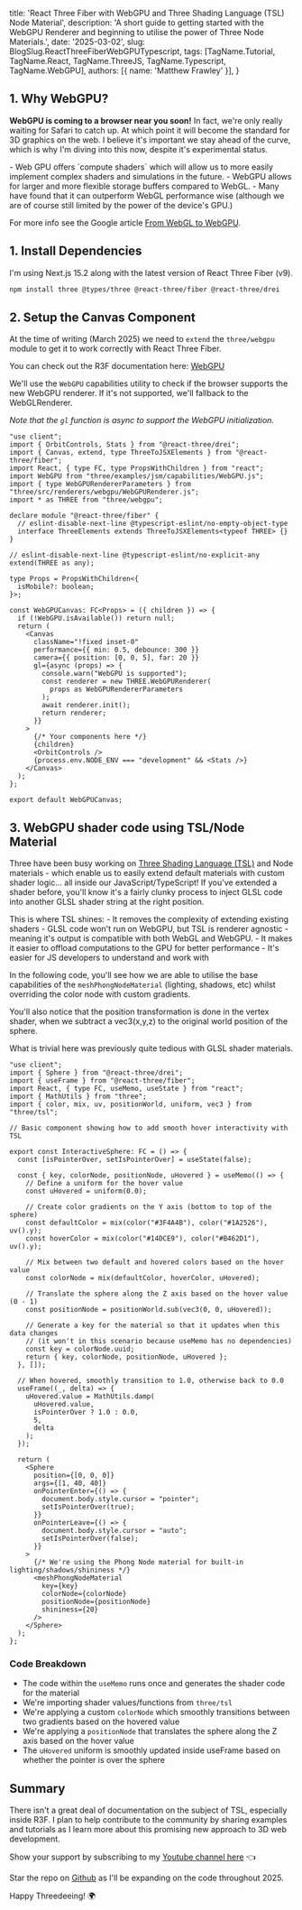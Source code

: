 
  title: 'React Three Fiber with WebGPU and Three Shading Language (TSL) Node Material',
  description:
    'A short guide to getting started with the WebGPU Renderer and beginning to utilise the power of Three Node Materials.',
  date: '2025-03-02',
  slug: BlogSlug.ReactThreeFiberWebGPUTypescript,
  tags: [TagName.Tutorial, TagName.React, TagName.ThreeJS, TagName.Typescript, TagName.WebGPU],
  authors: [{ name: 'Matthew Frawley' }],
}

## 1. Why WebGPU?

**WebGPU is coming to a browser near you soon!** In fact, we're only really waiting for Safari to catch up. At which point it will become the standard for 3D graphics on the web.
I believe it's important we stay ahead of the curve, which is why I'm diving into this now, despite it's experimental status.

<Aside title='Benefits of WebGPU'>
- Web GPU offers `compute shaders` which will allow us to more easily implement complex shaders and simulations in the future.
- WebGPU allows for larger and more flexible storage buffers compared to WebGL.
- Many have found that it can outperform WebGL performance wise (although we are of course still limited by the power of the device's GPU.)

For more info see the Google article [From WebGL to WebGPU](https://developer.chrome.com/blog/from-webgl-to-webgpu).
</Aside>

## 1. Install Dependencies
I'm using Next.js 15.2 along with the latest version of React Three Fiber (v9).

```bash
npm install three @types/three @react-three/fiber @react-three/drei
```

## 2. Setup the Canvas Component

At the time of writing (March 2025) we need to `extend` the `three/webgpu` module to get it to work correctly with React Three Fiber.

You can check out the R3F documentation here: [WebGPU](https://r3f.docs.pmnd.rs/tutorials/v9-migration-guide#webgpu)

We'll use the `WebGPU` capabilities utility to check if the browser supports the new WebGPU renderer. 
If it's not supported, we'll fallback to the WebGLRenderer.

_Note that the `gl` function is async to support the WebGPU initialization._


```tsx {9-12, 15, 28-35} showLineNumbers
"use client";
import { OrbitControls, Stats } from "@react-three/drei";
import { Canvas, extend, type ThreeToJSXElements } from "@react-three/fiber";
import React, { type FC, type PropsWithChildren } from "react";
import WebGPU from "three/examples/jsm/capabilities/WebGPU.js";
import { type WebGPURendererParameters } from "three/src/renderers/webgpu/WebGPURenderer.js";
import * as THREE from "three/webgpu";

declare module "@react-three/fiber" {
  // eslint-disable-next-line @typescript-eslint/no-empty-object-type
  interface ThreeElements extends ThreeToJSXElements<typeof THREE> {}
}

// eslint-disable-next-line @typescript-eslint/no-explicit-any
extend(THREE as any);

type Props = PropsWithChildren<{
  isMobile?: boolean;
}>;

const WebGPUCanvas: FC<Props> = ({ children }) => {
  if (!WebGPU.isAvailable()) return null;
  return (
    <Canvas
      className="!fixed inset-0"
      performance={{ min: 0.5, debounce: 300 }}
      camera={{ position: [0, 0, 5], far: 20 }}
      gl={async (props) => {
        console.warn("WebGPU is supported");
        const renderer = new THREE.WebGPURenderer(
          props as WebGPURendererParameters
        );
        await renderer.init();
        return renderer;
      }}
    >
      {/* Your components here */}
      {children}
      <OrbitControls />
      {process.env.NODE_ENV === "development" && <Stats />}
    </Canvas>
  );
};

export default WebGPUCanvas;
```

## 3. WebGPU shader code using TSL/Node Material

Three have been busy working on [Three Shading Language (TSL)](https://github.com/mrdoob/three.js/wiki/Three.js-Shading-Language) and Node materials - which enable us to easily extend default materials with custom shader logic... all inside our JavaScript/TypeScript!
If you've extended a shader before, you'll know it's a fairly clunky process to inject GLSL code into another GLSL shader string at the right position.

<Aside>
This is where TSL shines:
- It removes the complexity of extending existing shaders
- GLSL code won't run on WebGPU, but TSL is renderer agnostic - meaning it's output is compatible with both WebGL and WebGPU. 
- It makes it easier to offload computations to the GPU for better performance
- It's easier for JS developers to understand and work with
</Aside>

In the following code, you'll see how we are able to utilise the base capabilities of the `meshPhongNodeMaterial` (lighting, shadows, etc) whilst overriding the color node with custom gradients.

You'll also notice that the position transformation is done in the vertex shader, when we subtract a vec3(x,y,z) to the original world position of the sphere.

What is trivial here was previously quite tedious with GLSL shader materials.

```tsx title="InteractiveSphere.tsx" showLineNumbers
"use client";
import { Sphere } from "@react-three/drei";
import { useFrame } from "@react-three/fiber";
import React, { type FC, useMemo, useState } from "react";
import { MathUtils } from "three";
import { color, mix, uv, positionWorld, uniform, vec3 } from "three/tsl";

// Basic component showing how to add smooth hover interactivity with TSL

export const InteractiveSphere: FC = () => {
  const [isPointerOver, setIsPointerOver] = useState(false);

  const { key, colorNode, positionNode, uHovered } = useMemo(() => {
    // Define a uniform for the hover value
    const uHovered = uniform(0.0);

    // Create color gradients on the Y axis (bottom to top of the sphere)
    const defaultColor = mix(color("#3F4A4B"), color("#1A2526"), uv().y);
    const hoverColor = mix(color("#14DCE9"), color("#B462D1"), uv().y);

    // Mix between two default and hovered colors based on the hover value
    const colorNode = mix(defaultColor, hoverColor, uHovered);

    // Translate the sphere along the Z axis based on the hover value (0 - 1)
    const positionNode = positionWorld.sub(vec3(0, 0, uHovered));

    // Generate a key for the material so that it updates when this data changes
    // (it won't in this scenario because useMemo has no dependencies)
    const key = colorNode.uuid;
    return { key, colorNode, positionNode, uHovered };
  }, []);

  // When hovered, smoothly transition to 1.0, otherwise back to 0.0
  useFrame((_, delta) => {
    uHovered.value = MathUtils.damp(
      uHovered.value,
      isPointerOver ? 1.0 : 0.0,
      5,
      delta
    );
  });

  return (
    <Sphere
      position={[0, 0, 0]}
      args={[1, 40, 40]}
      onPointerEnter={() => {
        document.body.style.cursor = "pointer";
        setIsPointerOver(true);
      }}
      onPointerLeave={() => {
        document.body.style.cursor = "auto";
        setIsPointerOver(false);
      }}
    >
      {/* We're using the Phong Node material for built-in lighting/shadows/shininess */}
      <meshPhongNodeMaterial
        key={key}
        colorNode={colorNode}
        positionNode={positionNode}
        shininess={20}
      />
    </Sphere>
  );
};

```

### Code Breakdown
- The code within the `useMemo` runs once and generates the shader code for the material
- We're importing shader values/functions from `three/tsl`
- We're applying a custom `colorNode` which smoothly transitions between two gradients based on the hovered value 
- We're applying a `positionNode` that translates the sphere along the Z axis based on the hover value
- The `uHovered` uniform is smoothly updated inside useFrame based on whether the pointer is over the sphere

## Summary

There isn't a great deal of documentation on the subject of TSL, especially inside R3F. 
I plan to help contribute to the community by sharing examples and tutorials as I learn more about this promising new approach to 3D web development.

Show your support by subscribing to my [Youtube channel here](https://www.youtube.com/@pragmattic-dev) 👈

Star the repo on [Github](https://github.com/prag-matt-ic/react-three-tsl-playground/tree/main) as I'll be expanding on the code throughout 2025.

Happy Threedeeing! 🌍